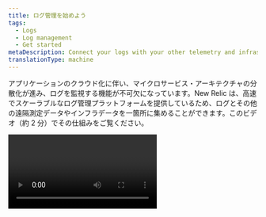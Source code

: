 ```yaml
---
title: ログ管理を始めよう
tags:
  - Logs
  - Log management
  - Get started
metaDescription: Connect your logs with your other telemetry and infrastructure data with the log management capabilities in New Relic.
translationType: machine
---
```


アプリケーションのクラウド化に伴い、マイクロサービス・アーキテクチャの分散化が進み、ログを監視する機能が不可欠になっています。New Relic は、高速でスケーラブルなログ管理プラットフォームを提供しているため、ログとその他の遠隔測定データやインフラデータを一箇所に集めることができます。このビデオ（約 2 分）でその仕組みをご覧ください。

<Video type="wistia" id="3j7spmzlhc" />

当社のログ管理ソリューションは、アプリケーションやインフラのパフォーマンスデータ（イベントやエラー）をより深く可視化することで、平均解決時間（MTTR）を短縮し、本番インシデントのトラブルシューティングを迅速に行います。

## 問題をより早く発見し、コンテキストスイッチを減らす [#logs-definition]

ログ管理では、ログデータをアプリケーションやインフラの残りのデータと接続する方法を提供します。ツールを切り替えてコンテキストを失うことなく、問題の根本原因を迅速に把握することができます。

ログ管理機能は以下の通りです。

- 瞬時にログを検索することができます。
- Logs UI から直接ログデータを可視化することができます。
- ロギングデータを利用して、カスタムチャート、ダッシュボード、アラートを作成することができます。
- ツールを切り替えることなく、パフォーマンスに関する問題を解決することができます。
- すべてを一カ所に集めて視覚化する。

## 要件 [#requirements]

ログ管理機能へのアクセスは、ユーザータイプによって制限されます。詳細については、 [user type capabilities](/docs/accounts/accounts-billing/new-relic-one-user-management/user-type#user-type-capabilities) を参照してください。

## ロギングデータの持ち込み [#integrate-logs]

ログデータを New Relic に転送するには、以下の方法があります。

- インフラ監視エージェントは、追加のソフトウェアをインストールすることなく、軽量なデータコレクターとして使用できます。
- Amazon、Microsoft、Fluentd、Fluent Bit、Kubernetes、Logstash など、豊富なログ転送プラグインから選択可能。
- 当社の OpenTelemetry ソリューションをご利用ください。
- Log API または TCP エンドポイントを使用して、ログデータを送信します。

ログ管理を有効にすると、ログを APM エージェント、Kubernetes クラスター、分散型トレーシングと接続して、logs in context extensions で追加のコンテキストのログデータを取得することもできます。

## New Relic でログデータを見る [#find-data]

ロギングデータは、UI または API で調べることができます。

- [one.newrelic.com での Logs UI](https://one.newrelic.com)
- EU 地域のデータセンターのログ UI（該当する場合）： [one.eu.newrelic.com](https://one.eu.newrelic.com)

また、 `Log` のデータタイプを照会することもできます。たとえば、NRQL を使って実行します。

```
SELECT * FROM Log
```

また、GraphQL 形式の API である NerdGraph を使って、必要なデータを正確にリクエストすることもできます。

ここでは、アプリの関連エンティティの 1 つ（この例ではワークロードサービス）のログデータの例を示します。

![アプリの関連サービスのログデータ](src/images/demotron-services-logs-123021c.png 'アプリの関連サービスのログデータ')

また、APM UI ではアプリから、New Relic One の Hosts UI ではホストから直接、関連するログをコンテキストで見ることができます。

![APM UIからのログデータリンク](src/images/demotron-logs-123021.png 'APM UIからのログデータリンク')

ここから、詳細なデータへのドリルダウン、クエリの実行、アラートの設定などが可能です。

## 次のステップ [#what-next]

ログマネジメントソリューションを始める準備はできましたか？

1. New Relic アカウントをまだお持ちでない場合は、[New Relic アカウントを新たに作成します](https://newrelic.com/signup)。永久無料です。
2. [ログを](/docs/logs/forward-logs/enable-log-management-new-relic/) New Relic に転送することで、ログ管理を有効にします。 **推奨：** 当社の [インフラストラクチャエージェント](/docs/logs/forward-logs/forward-your-logs-using-infrastructure-agent/) をログフォワーダとして使用することで、プラットフォームやサービスのコンテキストに応じたログを当社の UI で直接取得することができます。
3. New Relic APM エージェントが監視するアプリについては、コンテキスト で [ログを設定します。](/docs/logs/logs-context/configure-logs-context-apm-agents/)
4. [](/docs/logs/logs-context/configure-logs-context-apm-agents/)
5. [New Relic One の ](/docs/logs/logs-context/configure-logs-context-apm-agents/)[Logs UI](/docs/logs/ui-data/use-logs-ui/) を使って、プラットフォーム全体のログデータを調査し、アラートの追加、データの照会、ダッシュボードの作成を行うことができます。
